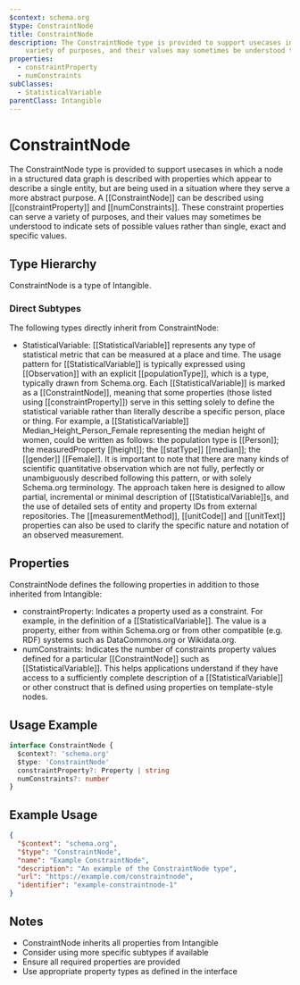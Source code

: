 ```yaml
---
$context: schema.org
$type: ConstraintNode
title: ConstraintNode
description: The ConstraintNode type is provided to support usecases in which a node in a structured data graph is described with properties which appear to describe a single entity, but are being used in a situation where they serve a more abstract purpose. A [[ConstraintNode]] can be described using [[constraintProperty]] and [[numConstraints]]. These constraint properties can serve a
    variety of purposes, and their values may sometimes be understood to indicate sets of possible values rather than single, exact and specific values.
properties:
  - constraintProperty
  - numConstraints
subClasses:
  - StatisticalVariable
parentClass: Intangible
---
```


# ConstraintNode

The ConstraintNode type is provided to support usecases in which a node in a structured data graph is described with properties which appear to describe a single entity, but are being used in a situation where they serve a more abstract purpose. A [[ConstraintNode]] can be described using [[constraintProperty]] and [[numConstraints]]. These constraint properties can serve a
    variety of purposes, and their values may sometimes be understood to indicate sets of possible values rather than single, exact and specific values.

## Type Hierarchy

ConstraintNode is a type of Intangible.

### Direct Subtypes

The following types directly inherit from ConstraintNode:

- StatisticalVariable: [[StatisticalVariable]] represents any type of statistical metric that can be measured at a place and time. The usage pattern for [[StatisticalVariable]] is typically expressed using [[Observation]] with an explicit [[populationType]], which is a type, typically drawn from Schema.org. Each [[StatisticalVariable]] is marked as a [[ConstraintNode]], meaning that some properties (those listed using [[constraintProperty]]) serve in this setting solely to define the statistical variable rather than literally describe a specific person, place or thing. For example, a [[StatisticalVariable]] Median_Height_Person_Female representing the median height of women, could be written as follows: the population type is [[Person]]; the measuredProperty [[height]]; the [[statType]] [[median]]; the [[gender]] [[Female]]. It is important to note that there are many kinds of scientific quantitative observation which are not fully, perfectly or unambiguously described following this pattern, or with solely Schema.org terminology. The approach taken here is designed to allow partial, incremental or minimal description of [[StatisticalVariable]]s, and the use of detailed sets of entity and property IDs from external repositories. The [[measurementMethod]], [[unitCode]] and [[unitText]] properties can also be used to clarify the specific nature and notation of an observed measurement. 

## Properties

ConstraintNode defines the following properties in addition to those inherited from Intangible:

- constraintProperty: Indicates a property used as a constraint. For example, in the definition of a [[StatisticalVariable]]. The value is a property, either from within Schema.org or from other compatible (e.g. RDF) systems such as DataCommons.org or Wikidata.org. 
- numConstraints: Indicates the number of constraints property values defined for a particular [[ConstraintNode]] such as [[StatisticalVariable]]. This helps applications understand if they have access to a sufficiently complete description of a [[StatisticalVariable]] or other construct that is defined using properties on template-style nodes.

## Usage Example

```typescript
interface ConstraintNode {
  $context?: 'schema.org'
  $type: 'ConstraintNode'
  constraintProperty?: Property | string
  numConstraints?: number
}
```

## Example Usage

```json
{
  "$context": "schema.org",
  "$type": "ConstraintNode",
  "name": "Example ConstraintNode",
  "description": "An example of the ConstraintNode type",
  "url": "https://example.com/constraintnode",
  "identifier": "example-constraintnode-1"
}
```

## Notes

- ConstraintNode inherits all properties from Intangible
- Consider using more specific subtypes if available
- Ensure all required properties are provided
- Use appropriate property types as defined in the interface
